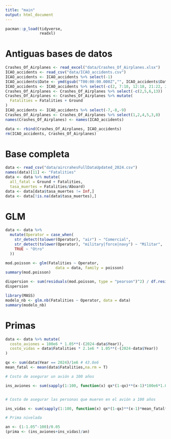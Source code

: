 ```yaml
---
title: "main"
output: html_document
---
```



```r
pacman::p_load(tidyverse,
               readxl)
```

# Antiguas bases de datos
```r
Crashes_Of_Airplanes <- read_excel("data/Crashes_Of_Airplanes.xlsx")
ICAO_accidents <- read_csv("data/ICAO_accidents.csv")
ICAO_accidents <- ICAO_accidents %>% select(-1)
ICAO_accidents$Date <- ymd(gsub("T00:00:00.000Z","", ICAO_accidents$Date ))
ICAO_accidents <- ICAO_accidents %>% select(-c(2, 7:10, 12:18, 21:22, 24))
Crashes_Of_Airplanes <- Crashes_Of_Airplanes %>% select(-c(2,5,6,13))
Crashes_Of_Airplanes <- Crashes_Of_Airplanes %>% mutate(
  Fatalities = Fatalities + Ground
)
ICAO_accidents <- ICAO_accidents %>% select(-7,-8,-9)
Crashes_Of_Airplanes <- Crashes_Of_Airplanes %>% select(1,2,4,5,3,8)
names(Crashes_Of_Airplanes) <- names(ICAO_accidents)

data <- rbind(Crashes_Of_Airplanes, ICAO_accidents)
rm(ICAO_accidents, Crashes_Of_Airplanes)
```

# Base completa
```r
data <- read_csv("data/aircrahesFullDataUpdated_2024.csv")
names(data)[11] <- "Fatalities"
data <- data %>% mutate(
  all_fatal = Ground + Fatalities,
  tasa_muertes = Fatalities/Aboard)
data <- data[data$tasa_muertes != Inf,]
data <- data[!is.na(data$tasa_muertes),]

```


# GLM
```r
data <- data %>%
  mutate(Operator = case_when(
    str_detect(tolower(Operator), "air") ~ "Comercial",
    str_detect(tolower(Operator), "military|force|navy") ~ "Militar",
    TRUE ~ "Otro"
  ))
```


```r
mod.poisson <- glm(Fatalities ~ Operator, 
                      data = data, family = poisson)
summary(mod.poisson)
```

```r
dispersion <- sum(residuals(mod.poisson, type = "pearson")^2) / df.residual(mod.poisson)
dispersion
```


```r
library(MASS)
modelo_nb <- glm.nb(Fatalities ~ Operator, data = data)
summary(modelo_nb)
```

# Primas

```r
data <- data %>% mutate(
  costo_aviones = 100e6 * 1.05**(-(2024-data$Year)),
  costo_vidas = data$Fatalities * 2.1e6 * 1.05**(-(2024-data$Year))
)

qx <- sum(data$Year == 2024)/1e6 # 43.8e6
mean_fatal <- mean(data$Fatalities,na.rm = T)

# Costo de asegurar un avión a 100 años

ins_aviones <- sum(sapply(1:100, function(x) qx*(1-qx)**(x-1)*100e6*1.05**(-x+1)))


# Costo de asegurar las personas que mueren en el avión a 100 años

ins_vidas <- sum(sapply(1:100, function(x) qx*(1-qx)**(x-1)*mean_fatal*2.1e6*1.05**(-x+1)))

# Prima nivelada

an <- (1-1.05^-100)/0.05
(prima <- (ins_aviones+ins_vidas)/an)
```


